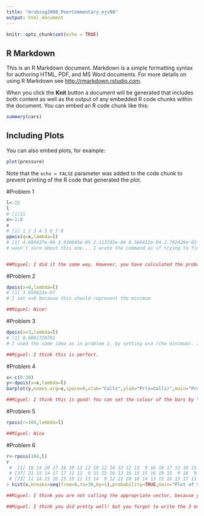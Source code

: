 ```yaml
---
title: "mrubiog2000_PeerCommentary_ejv98"
output: html_document
---
```


```r
knitr::opts_chunk$set(echo = TRUE)
```

## R Markdown

This is an R Markdown document. Markdown is a simple formatting syntax for authoring HTML, PDF, and MS Word documents. For more details on using R Markdown see <http://rmarkdown.rstudio.com>.

When you click the **Knit** button a document will be generated that includes both content as well as the output of any embedded R code chunks within the document. You can embed an R code chunk like this:

```r
summary(cars)
```

## Including Plots

You can also embed plots, for example:

```r
plot(pressure)
```

Note that the `echo = FALSE` parameter was added to the code chunk to prevent printing of the R code that generated the plot.

#Problem 1

```r
l<-15
l
# [1]15
x<-1:8
x
# [1] 1 2 3 4 5 6 7 8
ppois(q=x,lambda=l)
# [1] 4.894437e-06 3.930845e-05 2.113785e-04 8.566412e-04 2.792429e-03 7.631900e-03 1.800219e-02 3.744649e-02
# wasn't sure about this one... I wrote the command as if trying to find the cumulative probability. 


##Miguel: I did it the same way. However, you have calculated the probability of hearing 1 call, 2 calls, 3 calls... till 8 calls, and we need to calculate the probability of hearing more than 8, so you could try doing "1 - ppois(q=x, lambda=l)" that means not hearing 1 call, nor 2... nor 8, which would mean the probability of hearing 8 or more. Anyway, DIEGO found a more efficient way to do it than our, but I let him explain it to you ;) 

```

#Problem 2

```r
dpois(x=0,lambda=l) 
# [1] 3.059023e-07
# I set x=0 because this should represent the minimum

##Miguel: Nice!
```

#Problem 3

```r
dpois(x=3,lambda=l)
# [1] 0.0001720701
# I used the same idea as in problem 2, by setting x=3 (the minimum). I am getting values, but I am just not confident this is correct.

##Miguel: I think this is perfect.
```

#Problem 4

```r
x<-c(0:30)
y<-dpois(x=x,lambda=l)
barplot(y,names.arg=x,space=0,xlab="Calls",ylab="Pr(x=Calls)",main="Probability of Mass Function")

##Miguel: I think this is good! You can set the colour of the bars by "col = colour" if you want to make it fancier :)

```

#Problem 5

```r
rpois(r=104,lambda=l)

##Miguel: Nice

```

#Problem 6

```r
r<-rpois(104,l)
r
 #  [1] 18 14 20 17 16 10 13 12 18 12 16 13 12 13  9 16 18 17 12 16 15 20 13 15 11 21 21 10 21 21 11 11 21 20 14 14
 # [37] 21 15 14 17 17 11 12  9 15 15 16 13 16 15 15 16 19 15  9 18  9  9 17 21 12 14 11 15 13 19 17 10 15 12 10 16
 # [73] 11 14 15 16 15 15 11 13 14  9 12 21 20 16 14 13 15 16 15 17 11 15 19  9 23 19 13  8 24 19 24 14
> hist(x,breaks=seq(from=0,to=30,by=1),probability=TRUE,main="Plot of Simulated Results",xlab="Calls",ylab="Pr(x=Calls)",xlim=c(0,30))

##Miguel: I think you are not calling the appropriate vector, because you wrote "hist(x...)" instead of "hist(r...)" that is the vector you set above with the 104 random values.

```
```r

##Miguel: I think you did pretty well! but you forgot to write the 3 main difficulties you had when coding (The professor asks for it in the section "peer commentary" "how it works").

```

